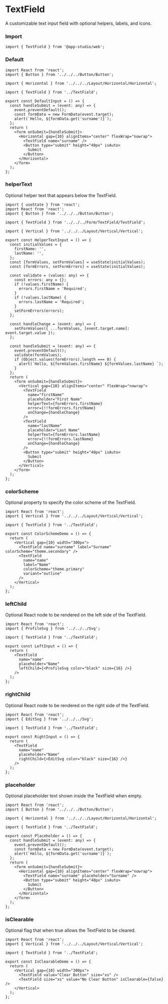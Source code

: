 # TextField

A customizable text input field with optional helpers, labels, and icons.

### **Import**
  ```tsx
  import { TextField } from '@app-studio/web';
  ```

### **Default**
```tsx
import React from 'react';
import { Button } from '../../../Button/Button';

import { Horizontal } from '../../../Layout/Horizontal/Horizontal';

import { TextField } from '../TextField';

export const DefaultInput = () => {
  const handleSubmit = (event: any) => {
    event.preventDefault();
    const formData = new FormData(event.target);
    alert(`Hello, ${formData.get('surname')}`);
  };
  return (
    <form onSubmit={handleSubmit}>
      <Horizontal gap={10} alignItems="center" flexWrap="nowrap">
        <TextField name="surname" />
        <Button type="submit" height="40px" isAuto>
          Submit
        </Button>
      </Horizontal>
    </form>
  );
};

```

### **helperText**
Optional helper text that appears below the TextField.

```tsx
import { useState } from 'react';
import React from 'react';
import { Button } from '../../../Button/Button';

import { TextField } from '../../../Form/TextField/TextField';

import { Vertical } from '../../../Layout/Vertical/Vertical';

export const HelperTextInput = () => {
  const initialValues = {
    firstName: '',
    lastName: '',
  };
  const [formValues, setFormValues] = useState(initialValues);
  const [formErrors, setFormErrors] = useState(initialValues);

  const validate = (values: any) => {
    const errors: any = {};
    if (!values.firstName) {
      errors.firstName = 'Required';
    }
    if (!values.lastName) {
      errors.lastName = 'Required';
    }
    setFormErrors(errors);
  };

  const handleChange = (event: any) => {
    setFormValues({ ...formValues, [event.target.name]: event.target.value });
  };

  const handleSubmit = (event: any) => {
    event.preventDefault();
    validate(formValues);
    if (Object.values(formErrors).length === 0) {
      alert(`Hello, ${formValues.firstName} ${formValues.lastName} `);
    }
  };
  return (
    <form onSubmit={handleSubmit}>
      <Vertical gap={10} alignItems="center" flexWrap="nowrap">
        <TextField
          name="firstName"
          placeholder="First Name"
          helperText={formErrors.firstName}
          error={!!formErrors.firstName}
          onChange={handleChange}
        />
        <TextField
          name="lastName"
          placeholder="Last Name"
          helperText={formErrors.lastName}
          error={!!formErrors.lastName}
          onChange={handleChange}
        />
        <Button type="submit" height="40px" isAuto>
          Submit
        </Button>
      </Vertical>
    </form>
  );
};

```

### **colorScheme**
Optional property to specify the color scheme of the TextField.

```tsx
import React from 'react';
import { Vertical } from '../../../Layout/Vertical/Vertical';

import { TextField } from '../TextField';

export const ColorSchemeDemo = () => {
  return (
    <Vertical gap={10} width="300px">
      <TextField name="surname" label="Surname" colorScheme="theme.secondary" />
      <TextField
        name="name"
        label="Name"
        colorScheme="theme.primary"
        variant="outline"
      />
    </Vertical>
  );
};

```

### **leftChild**
Optional React node to be rendered on the left side of the TextField.

```tsx
import React from 'react';
import { ProfileSvg } from '../../../Svg';

import { TextField } from '../TextField';

export const LeftInput = () => {
  return (
    <TextField
      name="name"
      placeholder="Name"
      leftChild={<ProfileSvg color="black" size={16} />}
    />
  );
};

```

### **rightChild**
Optional React node to be rendered on the right side of the TextField.

```tsx
import React from 'react';
import { EditSvg } from '../../../Svg';

import { TextField } from '../TextField';

export const RightInput = () => {
  return (
    <TextField
      name="name"
      placeholder="Name"
      rightChild={<EditSvg color="black" size={16} />}
    />
  );
};

```

### **placeholder**
Optional placeholder text shown inside the TextField when empty.

```tsx
import React from 'react';
import { Button } from '../../../Button/Button';

import { Horizontal } from '../../../Layout/Horizontal/Horizontal';

import { TextField } from '../TextField';

export const Placeholder = () => {
  const handleSubmit = (event: any) => {
    event.preventDefault();
    const formData = new FormData(event.target);
    alert(`Hello, ${formData.get('surname')}`);
  };
  return (
    <form onSubmit={handleSubmit}>
      <Horizontal gap={10} alignItems="center" flexWrap="nowrap">
        <TextField name="surname" placeholder="Surname" />
        <Button type="submit" height="40px" isAuto>
          Submit
        </Button>
      </Horizontal>
    </form>
  );
};

```

### **isClearable**
Optional flag that when true allows the TextField to be cleared.

```tsx
import React from 'react';
import { Vertical } from '../../../Layout/Vertical/Vertical';

import { TextField } from '../TextField';

export const IsClearableDemo = () => {
  return (
    <Vertical gap={10} width="300px">
      <TextField value="Clear Button" size="xs" />
      <TextField size="xs" value="No Clear Button" isClearable={false} />
    </Vertical>
  );
};

```

